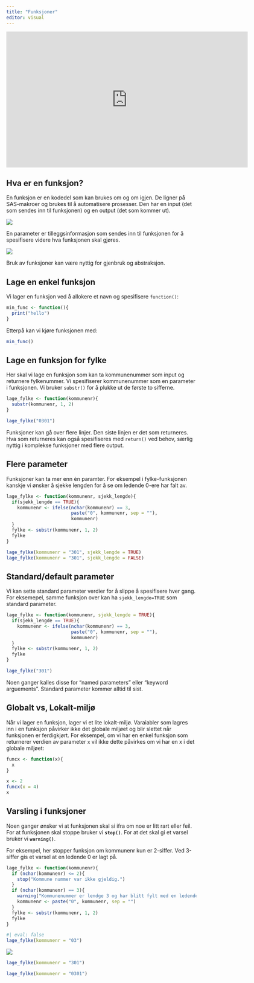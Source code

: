```yaml
---
title: "Funksjoner"
editor: visual
---
```


<iframe src="https://ssbno.sharepoint.com/sites/S811/_layouts/15/embed.aspx?UniqueId=e4b467c4-5c38-47d8-9561-4398d46ab367&amp;embed=%7B%22ust%22%3Atrue%2C%22hv%22%3A%22CopyEmbedCode%22%7D&amp;referrer=StreamWebApp&amp;referrerScenario=EmbedDialog.Create" width="640" height="360" frameborder="0" scrolling="no" allowfullscreen title="funksjoner.mp4">

</iframe>

## Hva er en funksjon?

En funksjon er en kodedel som kan brukes om og om igjen. De ligner på SAS-makroer og brukes til å automatisere prosesser. Den har en input (det som sendes inn til funksjonen) og en output (det som kommer ut).

![](./images/funksjon1.PNG)

En parameter er tilleggsinformasjon som sendes inn til funksjonen for å spesifisere videre hva funksjonen skal gjøres.

![](./images/funksjon2.PNG)

Bruk av funksjoner kan være nyttig for gjenbruk og abstraksjon.

## Lage en enkel funksjon

Vi lager en funksjon ved å allokere et navn og spesifisere `function()`:

```r
min_func <- function(){
  print("hello")
}
```

Etterpå kan vi kjøre funksjonen med:

```r
min_func()
```

## Lage en funksjon for fylke

Her skal vi lage en funksjon som kan ta kommunenummer som input og returnere fylkenummer. Vi spesifiserer kommunenummer som en parameter i funksjonen. Vi bruker `substr()` for å plukke ut de første to sifferne.

```r
lage_fylke <- function(kommunenr){
  substr(kommunenr, 1, 2)
}

lage_fylke("0301")
```

Funksjoner kan gå over flere linjer. Den siste linjen er det som returneres. Hva som returneres kan også spesifiseres med `return()` ved behov, særlig nyttig i komplekse funksjoner med flere output.

## Flere parameter

Funksjoner kan ta mer enn èn paramter. For eksempel i fylke-funksjonen kanskje vi ønsker å sjekke lengden for å se om ledende 0-ere har falt av.

```r
lage_fylke <- function(kommunenr, sjekk_lengde){
  if(sjekk_lengde == TRUE){
    kommunenr <- ifelse(nchar(kommunenr) == 3, 
                        paste("0", kommunenr, sep = ""), 
                        kommunenr)
  }
  fylke <- substr(kommunenr, 1, 2)
  fylke
}

```

```r
lage_fylke(kommunenr = "301", sjekk_lengde = TRUE)
lage_fylke(kommunenr = "301", sjekk_lengde = FALSE)
```

## Standard/default parameter

Vi kan sette standard parameter verdier for å slippe å spesifisere hver gang. For eksemepel, samme funksjon over kan ha `sjekk_lengde=TRUE` som standard parameter.

```r
lage_fylke <- function(kommunenr, sjekk_lengde = TRUE){
  if(sjekk_lengde == TRUE){
    kommunenr <- ifelse(nchar(kommunenr) == 3, 
                        paste("0", kommunenr, sep = ""), 
                        kommunenr)
  }
  fylke <- substr(kommunenr, 1, 2)
  fylke
}

lage_fylke("301")

```

Noen ganger kalles disse for "named parameters" eller "keyword arguements". Standard parameter kommer alltid til sist.

## Globalt vs, Lokalt-miljø

Når vi lager en funksjon, lager vi et lite lokalt-miljø. Varaiabler som lagres inn i en funksjon påvirker ikke det globale miljøet og blir slettet når funksjonen er ferdigkjørt. For eksempel, om vi har en enkel funksjon som returnerer verdien av parameter `x` vil ikke dette påvirkes om vi har en x i det globale miljøet:

```r
funcx <- function(x){
  x
}
```

```r
x <- 2
funcx(x = 4)
x
```

## Varsling i funksjoner

Noen ganger ønsker vi at funksjonen skal si ifra om noe er litt rart eller feil. For at funksjonen skal stoppe bruker vi **`stop()`**. For at det skal gi et varsel bruker vi **`warning()`**.

For eksempel, her stopper funksjon om kommunenr kun er 2-siffer. Ved 3-siffer gis et varsel at en ledende 0 er lagt på.

```r
lage_fylke <- function(kommunenr){
  if (nchar(kommunenr) <= 2){
    stop("Kommune nummer var ikke gjeldig.")
  }
  if (nchar(kommunenr) == 3){
    warning("Kommunenummer er lendge 3 og har blitt fylt med en ledende 0\n")
    kommunenr <- paste("0", kommunenr, sep = "")
  }
  fylke <- substr(kommunenr, 1, 2)
  fylke
}
```

```r
#| eval: false
lage_fylke(kommunenr = "03")
```

![](./images/error.PNG)

```r
lage_fylke(kommunenr = "301")
```

```r
lage_fylke(kommunenr = "0301")
```
